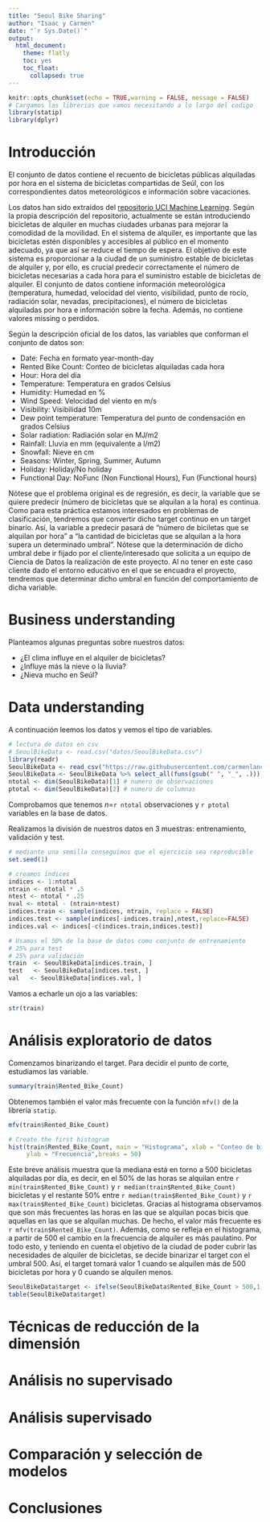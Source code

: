 ```yaml
---
title: "Seoul Bike Sharing"
author: "Isaac y Carmen"
date: "`r Sys.Date()`"
output:
  html_document:
    theme: flatly
    toc: yes
    toc_float:
      collapsed: true
---
```




```r
knitr::opts_chunk$set(echo = TRUE,warning = FALSE, message = FALSE)
# Cargamos las librerias que vamos necesitando a lo largo del codigo
library(statip)
library(dplyr)
```


# Introducción

El conjunto de datos contiene el recuento de bicicletas públicas alquiladas por hora en el sistema de bicicletas compartidas de Seúl, con los correspondientes datos meteorológicos e información sobre vacaciones.

Los datos han sido extraídos del [repositorio UCI Machine Learning](https://archive.ics.uci.edu/dataset/560/seoul+bike+sharing+demand). Según la propia descripción del repositorio, actualmente se están introduciendo bicicletas de alquiler en muchas ciudades urbanas para mejorar la comodidad de la movilidad. En el sistema de alquiler, es importante que las bicicletas estén disponibles y accesibles al público en el momento adecuado, ya que así se reduce el tiempo de espera. El objetivo de este sistema es proporcionar a la ciudad de un suministro estable de bicicletas de alquiler y, por ello, es crucial predecir correctamente el número de bicicletas necesarias a cada hora para el suministro estable de bicicletas de alquiler. 
El conjunto de datos contiene información meteorológica (temperatura, humedad, velocidad del viento, visibilidad, punto de rocío, radiación solar, nevadas, precipitaciones), el número de bicicletas alquiladas por hora e información sobre la fecha. Además, no contiene valores missing o perdidos.

Según la descripción oficial de los datos, las variables que conforman el conjunto de datos son:

* Date: Fecha en formato year-month-day
* Rented Bike Count: Conteo de bicicletas alquiladas cada hora
* Hour: Hora del día
* Temperature: Temperatura en grados Celsius
* Humidity: Humedad en %
* Wind Speed: Velocidad del viento en m/s
* Visibility: Visibilidad 10m
* Dew point temperature: Temperatura del punto de condensación en grados Celsius
* Solar radiation: Radiación solar en MJ/m2
* Rainfall: Lluvia en mm (equivalente a l/m2)
* Snowfall: Nieve en cm
* Seasons: Winter, Spring, Summer, Autumn
* Holiday: Holiday/No holiday
* Functional Day: NoFunc (Non Functional Hours), Fun (Functional hours)


Nótese que el problema original es de regresión, es decir, la variable que se quiere predecir (número de bicicletas que se alquilan a la hora) es continua. Como para esta práctica estamos interesados en problemas de clasificación, tendremos que convertir dicho target continuo en un target binario. Así, la variable a predecir pasará de "número de biciletas que se alquilan por hora" a "la cantidad de bicicletas que se alquilan a la hora supera un determinado umbral". Nótese que la determinación de dicho umbral debe ir fijado por el cliente/interesado que solicita a un equipo de Ciencia de Datos la realización de este proyecto. Al no tener en este caso cliente dado el entorno educativo en el que se encuadra el proyecto, tendremos que determinar dicho umbral en función del comportamiento de dicha variable.

# Business understanding
Planteamos algunas preguntas sobre nuestros datos:

* ¿El clima influye en el alquiler de bicicletas?
* ¿Influye más la nieve o la lluvia?
* ¿Nieva mucho en Seúl?


# Data understanding

A continuación leemos los datos y vemos el tipo de variables.


```r
# lectura de datos en csv
# SeoulBikeData <- read.csv("datos/SeoulBikeData.csv")
library(readr)
SeoulBikeData <- read_csv("https://raw.githubusercontent.com/carmenlancho/Practica_SeoulBikeSharing/refs/heads/main/datos/SeoulBikeData.csv")
SeoulBikeData <- SeoulBikeData %>% select_all(funs(gsub(" ", "_", .)))
ntotal <- dim(SeoulBikeData)[1] # numero de observaciones
ptotal <- dim(SeoulBikeData)[2] # numero de columnas

```

Comprobamos que tenemos $n=$```r ntotal``` observaciones y ```r ptotal``` variables en la base de datos.


Realizamos la división de nuestros datos en 3 muestras: entrenamiento, validación y test.

```r
# mediante una semilla conseguimos que el ejercicio sea reproducible
set.seed(1)

# creamos índices
indices <- 1:ntotal
ntrain <- ntotal * .5
ntest <- ntotal * .25
nval <- ntotal - (ntrain+ntest)
indices.train <- sample(indices, ntrain, replace = FALSE)
indices.test <- sample(indices[-indices.train],ntest,replace=FALSE)
indices.val <- indices[-c(indices.train,indices.test)]

# Usamos el 50% de la base de datos como conjunto de entrenamiento
# 25% para test
# 25% para validación
train  <- SeoulBikeData[indices.train, ]
test   <- SeoulBikeData[indices.test, ]
val   <- SeoulBikeData[indices.val, ]

```

Vamos a echarle un ojo a las variables:

```r
str(train)
```



# Análisis exploratorio de datos

Comenzamos binarizando el target. Para decidir el punto de corte, estudiamos las variable.

```r
summary(train$Rented_Bike_Count)
```

Obtenemos también el valor más frecuente con la función `mfv()` de la librería `statip`.

```r
mfv(train$Rented_Bike_Count)
```


```r

# Create the first histogram
hist(train$Rented_Bike_Count, main = "Histograma", xlab = "Conteo de bicicletas alquiladas",
     ylab = "Frecuencia",breaks = 50)
```

Este breve análisis muestra que la mediana está en torno a 500 bicicletas alquiladas por día, es decir, en el 50% de las horas se alquilan entre ```r min(train$Rented_Bike_Count)``` y ```r median(train$Rented_Bike_Count)``` bicicletas y el restante 50% entre ```r median(train$Rented_Bike_Count)``` y ```r max(train$Rented_Bike_Count)``` bicicletas. Gracias al histograma observamos que son más frecuentes las horas en las que se alquilan pocas bicis que aquellas en las que se alquilan muchas. De hecho, el valor más frecuente es ```r mfv(train$Rented_Bike_Count)```. Además, como se refleja en el histograma, a partir de 500 el cambio en la frecuencia de alquiler es más paulatino. Por todo esto, y teniendo en cuenta el objetivo de la ciudad de poder cubrir las necesidades de alquiler de bicicletas, se decide binarizar el target con el umbral 500. Así, el target tomará valor 1 cuando se alquilen más de 500 bicicletas por hora y 0 cuando se alquilen menos.

```r
SeoulBikeData$target <- ifelse(SeoulBikeData$Rented_Bike_Count > 500,1,0)
table(SeoulBikeData$target)
```


# Técnicas de reducción de la dimensión

# Análisis no supervisado

# Análisis supervisado

# Comparación y selección de modelos

# Conclusiones



